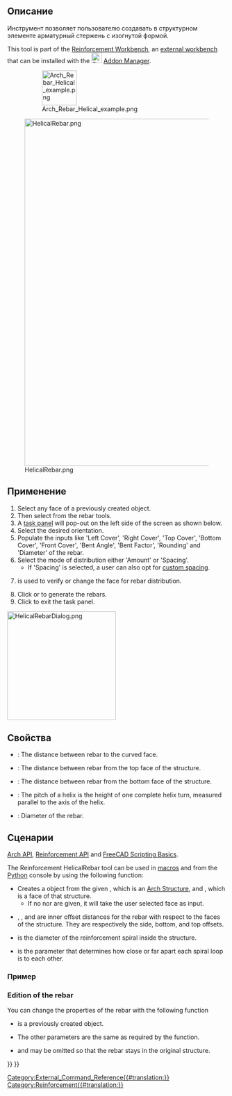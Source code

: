 <languages/>

<div class="mw-translate-fuzzy">
{{Docnav/ru
|[[Arch_Rebar_BentShape/ru|Изогнутая арматура]]
|[[Arch_Rebar_ColumnReinforcement/ru|Армировать колонну]]
|[[Arch_Workbench/ru|Архитектурный верстак "Arch"]]
|IconL=Arch_Rebar_BentShape.svg
|IconR=Arch_Rebar_ColumnReinforcement.svg
|IconC=Workbench_Arch.svg
}}
</div>

<div class="mw-translate-fuzzy">
{{GuiCommand/ru
|Name/ru=Спиральная арматура
|Name=Arch_Rebar_Helical
|MenuLocation=Arch → Rebar tools → Helical Rebar<br>3D/BIM → Reinforcement tools → Helical Rebar
|Workbenches=[[Arch_Workbench/ru|Arch]], [[BIM_Workbench/ru|BIM]]
|Version=0.17
|SeeAlso=[[Reinforcement_Workbench/ru|Reinforcement]], [[Arch_Rebar/ru|Арматура по эскизу]], [[Arch_Rebar_Stirrup/ru|Кольцевая арматура]], [[Arch_Rebar_ColumnReinforcement/ru|Армировать колонну]]
}}
</div>

<span id="Description"></span>
==Описание==

<div class="mw-translate-fuzzy">
Инструмент {{KEY|[[Image:Arch_Rebar_Helical.png|16px]] Helical Rebar}} позволяет пользователю создавать в структурном элементе арматурный стержень с изогнутой формой.
</div>

This tool is part of the [[Reinforcement_Workbench|Reinforcement Workbench]], an [[External_workbenches|external workbench]] that can be installed with the [[Image:Std_AddonMgr.svg|24px]] [[Std_AddonMgr|Addon Manager]].

: [[Image:Arch_Rebar_Helical_example.png|80px]]
<div class="mw-translate-fuzzy">
[[Image:HelicalRebar.png|800px]]
</div>

<span id="Usage"></span>
==Применение==

# Select any face of a previously created {{Button|[[Image:Arch_Structure.svg|16px]] [[Arch Structure|Arch Structure]]}} object.
# Then select {{Button|[[Image:Reinforcement_HelicalRebar.svg|16px]] [[Reinforcement_HelicalRebar|Helical Rebar]]}} from the rebar tools.
# A [[Task_panel|task panel]] will pop-out on the left side of the screen as shown below.
# Select the desired orientation.
# Populate the inputs like 'Left Cover', 'Right Cover', 'Top Cover', 'Bottom Cover', 'Front Cover', 'Bent Angle', 'Bent Factor', 'Rounding' and 'Diameter' of the rebar.
# Select the mode of distribution either 'Amount' or 'Spacing'.
#* If 'Spacing' is selected, a user can also opt for [[Reinforcement_Custom_Spacing|custom spacing]].
# {{Button|Pick Selected Face}} is used to verify or change the face for rebar distribution.
# Click {{Button|OK}} or {{Button|Apply}} to generate the rebars.
# Click {{Button|Cancel}} to exit the task panel.

[[Image:HelicalRebarDialog.png|250px]]
{{Caption|Task panel for the tool}}

<span id="Properties"></span>
==Свойства== 

* {{PropertyData|Side Cover}}: The distance between rebar to the curved face.
* {{PropertyData|Top Cover}}: The distance between rebar from the top face of the structure.
* {{PropertyData|Bottom Cover}}: The distance between rebar from the bottom face of the structure.
* {{PropertyData|Pitch}}: The pitch of a helix is the height of one complete helix turn, measured parallel to the axis of the helix.
* {{PropertyData|Diameter}}: Diameter of the rebar.

<span id="Scripting"></span>
<div class="mw-translate-fuzzy">
==Сценарии==
</div>

{{Emphasis|See also:}} [[Arch API|Arch API]], [[Reinforcement API|Reinforcement API]] and [[FreeCAD Scripting Basics|FreeCAD Scripting Basics]].

The Reinforcement HelicalRebar tool can be used in [[Macros|macros]] and from the [[Python|Python]] console by using the following function:

{{Code|code=
Rebar = makeHelicalRebar(s_cover, b_cover, diameter, t_cover, pitch, structure=None, facename=None)
}}

* Creates a {{incode|Rebar}} object from the given {{incode|structure}}, which is an [[Arch Structure|Arch Structure]], and {{incode|facename}}, which is a face of that structure.
** If no {{incode|structure}} nor {{incode|facename}} are given, it will take the user selected face as input.
* {{incode|s_cover}}, {{incode|b_cover}}, and {{incode|t_cover}} are inner offset distances for the rebar with respect to the faces of the structure. They are respectively the side, bottom, and top offsets.
* {{incode|diameter}} is the diameter of the reinforcement spiral inside the structure.
* {{incode|pitch}} is the parameter that determines how close or far apart each spiral loop is to each other.

<span id="Example"></span>
=== Пример ===

{{Code|code=
import FreeCAD, Draft, Arch, HelicalRebar

Circle = Draft.makeCircle(radius=250)
Structure = Arch.makeStructure(Circle)
Structure.ViewObject.Transparency = 80
FreeCAD.ActiveDocument.recompute()

Rebar = HelicalRebar.makeHelicalRebar(10, 50, 8, 50, 50, structure, "Face2")
}}

=== Edition of the rebar ===

You can change the properties of the rebar with the following function

{{Code|code=
editHelicalRebar(Rebar, s_cover, b_cover, diameter, t_cover, pitch, structure=None, facename=None)
}}

* {{incode|Rebar}} is a previously created {{incode|HelicalRebar}} object.
* The other parameters are the same as required by the {{incode|makeHelicalRebar()}} function.
* {{incode|structure}} and {{incode|facename}} may be omitted so that the rebar stays in the original structure.

{{Code|code=
import HelicalRebar

HelicalRebar.editHelicalRebar(Rebar, 20, 100, 20, 20, 100)
}}


<div class="mw-translate-fuzzy">
{{Docnav/ru
|[[Arch_Rebar_BentShape/ru|Изогнутая арматура]]
|[[Arch_Rebar_ColumnReinforcement/ru|Армировать колонну]]
|[[Arch_Workbench/ru|Архитектурный верстак "Arch"]]
|IconL=Arch_Rebar_BentShape.svg
|IconR=Arch_Rebar_ColumnReinforcement.svg
|IconC=Workbench_Arch.svg
}}
</div>

[[Category:External_Command_Reference{{#translation:}}]]
[[Category:Reinforcement{{#translation:}}]]
{{BIM_Tools_navi{{#translation:}}}}
{{Userdocnavi{{#translation:}}}}